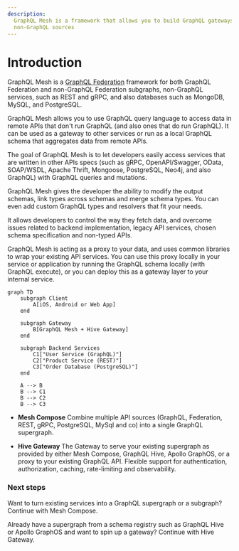 ```yaml
---
description:
  GraphQL Mesh is a framework that allows you to build GraphQL gateways and APIs using GraphQL or
  non-GraphQL sources
---
```



# Introduction

GraphQL Mesh is a [GraphQL Federation](https://the-guild.dev/graphql/hive/federation) framework for
both GraphQL Federation and non-GraphQL Federation subgraphs, non-GraphQL services, such as REST and
gRPC, and also databases such as MongoDB, MySQL, and PostgreSQL.

GraphQL Mesh allows you to use GraphQL query language to access data in remote APIs that don't run
GraphQL (and also ones that do run GraphQL). It can be used as a gateway to other services or run as
a local GraphQL schema that aggregates data from remote APIs.

The goal of GraphQL Mesh is to let developers easily access services that are written in other APIs
specs (such as gRPC, OpenAPI/Swagger, OData, SOAP/WSDL, Apache Thrift, Mongoose, PostgreSQL, Neo4j,
and also GraphQL) with GraphQL queries and mutations.

GraphQL Mesh gives the developer the ability to modify the output schemas, link types across schemas
and merge schema types. You can even add custom GraphQL types and resolvers that fit your needs.

It allows developers to control the way they fetch data, and overcome issues related to backend
implementation, legacy API services, chosen schema specification and non-typed APIs.

GraphQL Mesh is acting as a proxy to your data, and uses common libraries to wrap your existing API
services. You can use this proxy locally in your service or application by running the GraphQL
schema locally (with GraphQL execute), or you can deploy this as a gateway layer to your internal
service.

```mermaid
graph TD
    subgraph Client
        A[iOS, Android or Web App]
    end

    subgraph Gateway
        B[GraphQL Mesh + Hive Gateway]
    end

    subgraph Backend Services
        C1["User Service (GraphQL)"]
        C2["Product Service (REST)"]
        C3["Order Database (PostgreSQL)"]
    end

    A --> B
    B --> C1
    B --> C2
    B --> C3
```

- **Mesh Compose** Combine multiple API sources (GraphQL, Federation, REST, gRPC, PostgreSQL, MySql
  and co) into a single GraphQL supergraph.

- **Hive Gateway** The Gateway to serve your existing supergraph as provided by either Mesh Compose,
  GraphQL Hive, Apollo GraphOS, or a proxy to your existing GraphQL API. Flexible support for
  authentication, authorization, caching, rate-limiting and observability.

### Next steps

Want to turn existing services into a GraphQL supergraph or a subgraph? Continue with Mesh Compose.

Already have a supergraph from a schema registry such as GraphQL Hive or Apollo GraphOS and want to
spin up a gateway? Continue with Hive Gateway.

<Cards>
  <Cards.Card arrow title="Get Started with Mesh Compose" href="/v1/getting-started" />
  <Cards.Card
    arrow
    title="Get Started with Hive Gateway"
    href="https://graphql-hive.com/docs/gateway"
  />
</Cards>
